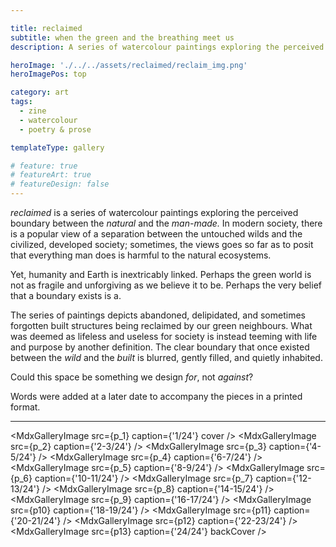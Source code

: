 ```yaml
---

title: reclaimed
subtitle: when the green and the breathing meet us
description: A series of watercolour paintings exploring the perceived boundary between the natural and the man-made. The series of paintings depicts abandoned, delipidated, and sometimes forgotten built structures being reclaimed by our green neighbours.

heroImage: './../../assets/reclaimed/reclaim_img.png'
heroImagePos: top

category: art
tags:
  - zine
  - watercolour
  - poetry & prose

templateType: gallery

# feature: true
# featureArt: true
# featureDesign: false
---
```




*reclaimed* is a series of watercolour paintings exploring the perceived boundary between the *natural* and the *man-made.* In modern society, there is a popular view of a separation between the untouched wilds and the civilized, developed society; sometimes, the views goes so far as to posit that everything man does is harmful to the natural ecosystems.

Yet, humanity and Earth is inextricably linked. Perhaps the green world is not as fragile and unforgiving as we believe it to be. Perhaps the very belief that a boundary exists is a.

The series of paintings depicts abandoned, delipidated, and sometimes forgotten built structures being reclaimed by our green neighbours. What was deemed as lifeless and useless for society is instead teeming with life and purpose by another definition. The clear boundary that once existed between the *wild* and the *built* is blurred, gently filled, and quietly inhabited.

Could this space be something we design *for*, not *against*?

Words were added at a later date to accompany the pieces in a printed format.

---

<MdxGalleryImage src={p_1} caption={'1/24'} cover />
<MdxGalleryImage src={p_2} caption={'2-3/24'} />
<MdxGalleryImage src={p_3} caption={'4-5/24'} />
<MdxGalleryImage src={p_4} caption={'6-7/24'} />
<MdxGalleryImage src={p_5} caption={'8-9/24'} />
<MdxGalleryImage src={p_6} caption={'10-11/24'} />
<MdxGalleryImage src={p_7} caption={'12-13/24'} />
<MdxGalleryImage src={p_8} caption={'14-15/24'} />
<MdxGalleryImage src={p_9} caption={'16-17/24'} />
<MdxGalleryImage src={p10} caption={'18-19/24'} />
<MdxGalleryImage src={p11} caption={'20-21/24'} />
<MdxGalleryImage src={p12} caption={'22-23/24'} />
<MdxGalleryImage src={p13} caption={'24/24'} backCover />